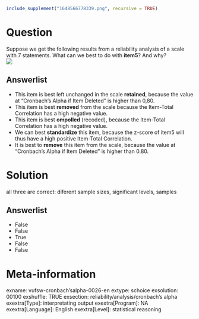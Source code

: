 ```r
include_supplement("1648566778339.png", recursive = TRUE)
```

Question
========
Suppose we get the following results from a reliability analysis of a scale with 7 statements. What can we best to do with **item5**? And why?  
![](1648566778339.png)

Answerlist
----------
* This item is best left unchanged in the scale **retained**, because the value at "Cronbach's Alpha if Item Deleted" is higher than 0,80.
* This item is best **removed** from the scale because the Item-Total Correlation has a high negative value.
* This item is best **ompolled** (recoded), because the Item-Total Correlation has a high negative value.
* We can best **standardize** this item, because the z-score of item5 will thus have a high positive Item-Total Correlation.
* It is best to **remove** this item from the scale, because the value at "Cronbach's Alpha if Item Deleted" is higher than 0.80.

Solution
========

all three are correct: diferent sample sizes, significant levels, samples

Answerlist
----------
* False
* False
* True
* False
* False

Meta-information
================
exname: vufsw-cronbach'salpha-0026-en
extype: schoice
exsolution: 00100
exshuffle: TRUE
exsection: reliability/analysis/cronbach's alpha
exextra[Type]: interpretating output
exextra[Program]: NA
exextra[Language]: English
exextra[Level]: statistical reasoning

